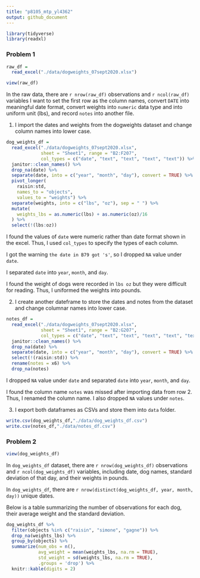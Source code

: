 ```yaml
---
title: "p8105_mtp_yl4362"
output: github_document
---
```


```r
library(tidyverse)
library(readxl)
```

### Problem 1

```r
raw_df = 
  read_excel("./data/dogweights_07sept2020.xlsx")

view(raw_df)
```

In the raw data, there are `r nrow(raw_df)` observations and `r ncol(raw_df)` variables I want to set the first row as the column names, convert `DATE` into meaningful date format, convert weights into `numeric` data type and into uniform unit (lbs), and record `notes` into another file.

1) I import the dates and weights from the dogweights dataset and change column names into lower case.

```r
dog_weights_df = 
  read_excel("./data/dogweights_07sept2020.xlsx",
             sheet = "Sheet1", range = "B2:F207",
             col_types = c("date", "text", "text", "text", "text")) %>%
  janitor::clean_names() %>%
  drop_na(date) %>%
  separate(date, into = c("year", "month", "day"), convert = TRUE) %>%
  pivot_longer(
    raisin:std,
    names_to = "objects",
    values_to = "weights") %>%
  separate(weights, into = c("lbs", "oz"), sep = " ") %>%
  mutate(
    weights_lbs = as.numeric(lbs) + as.numeric(oz)/16
  ) %>%
  select(!(lbs:oz))
```

I found the values of `date` were numeric rather than date format shown in the excel. Thus, I used `col_types` to specify the types of each column.

I got the warning `the date in B79 got 's'`, so I dropped `NA` value under `date`.

I separated `date` into `year`, `month`, and `day`.

I found the weight of dogs were recorded in `lbs oz` but they were difficult for reading. Thus, I uniformed the weights into pounds.

2) I create another dateframe to store the dates and notes from the dataset and change columnar names into lower case.

```r
notes_df = 
  read_excel("./data/dogweights_07sept2020.xlsx",
             sheet = "Sheet1", range = "B2:G207",
             col_types = c("date", "text", "text", "text", "text", "text")) %>%
  janitor::clean_names() %>%
  drop_na(date) %>%
  separate(date, into = c("year", "month", "day"), convert = TRUE) %>%
  select(!(raisin:std)) %>%
  rename(notes = x6) %>%
  drop_na(notes)
```

I dropped `NA` value under `date` and separated `date` into `year`, `month`, and `day`.

I found the column name `notes` was missed after importing data from row 2. Thus, I renamed the column name. I also dropped `NA` values under `notes`.

3) I export both dataframes as CSVs and store them into `data` folder.

```r
write.csv(dog_weights_df,"./data/dog_weights_df.csv")
write.csv(notes_df,"./data/notes_df.csv")
```


### Problem 2

```r
view(dog_weights_df)
```

In `dog_weights_df` dataset, there are `r nrow(dog_weights_df)` observations and `r ncol(dog_weights_df)` variables, including date, dog names, standard deviation of that day, and their weights in pounds.

In `dog_weights_df`, there are `r nrow(distinct(dog_weights_df, year, month, day))` unique dates.

Below is a table summarizing the number of observations for each dog, their average weight and the standard deviation. 
```r
dog_weights_df %>%
  filter(objects %in% c("raisin", "simone", "gagne")) %>%
  drop_na(weights_lbs) %>%
  group_by(objects) %>%
  summarize(num_obs = n(),
            avg_weight = mean(weights_lbs, na.rm = TRUE),
            std_weight = sd(weights_lbs, na.rm = TRUE),
            .groups = 'drop') %>%
  knitr::kable(digits = 2)
```


